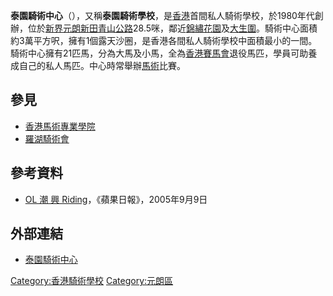'''泰園騎術中心'''（{{lang-en|'''Tai Yuen Riding Centre'''}}），又稱'''泰園騎術學校'''，是[[香港|香港]]首間私人騎術學校，於1980年代創辦，位於[[新界|新界]][[元朗|元朗]][[新田_(香港)|新田]][[青山公路|青山公路]]28.5咪，鄰近[[錦繡花園|錦繡花園]]及[[大生圍|大生圍]]。騎術中心面積約3萬平方呎，擁有1個露天沙圈，是香港各間私人騎術學校中面積最小的一間。騎術中心擁有21匹馬，分為大馬及小馬，全為[[香港賽馬會|香港賽馬會]]退役馬匹，學員可助養成自己的私人馬匹。中心時常舉辦[[馬術|馬術]]比賽。

==參見==
*[[香港馬術專業學院|香港馬術專業學院]]
*[[羅湖騎術會|羅湖騎術會]]

==參考資料==
*[http://hk.lady.nextmedia.com/articles/art_main.cfm?art_id=5205459&sec_id=3840163&subsec_id=3982730&showdate=20050909&av=NO OL 潮 興 Riding]{{dead link|date=2018年1月 |bot=InternetArchiveBot |fix-attempted=yes }}，《蘋果日報》，2005年9月9日

==外部連結==
*[https://web.archive.org/web/20120815235422/http://www.taiyuenhk.com/ 泰園騎術中心]

[[Category:香港騎術學校|Category:香港騎術學校]]
[[Category:元朗區|Category:元朗區]]